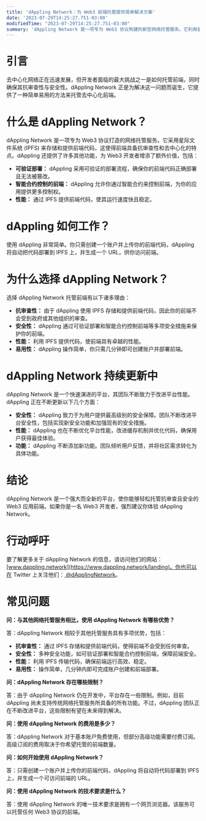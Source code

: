 ```yaml
---
title: 'dAppling Network：为 Web3 前端托管提供简单解决方案'
date: '2023-07-29T14:25:27.751-03:00'
modifiedTime: "2023-07-29T14:25:27.751-03:00"
summary: 'dAppling Network 是一项专为 Web3 协议构建的新型网络托管服务。它利用星际文件系统 (IPFS) 存储并提供前端代码，因此具备抗审查性和去中心化特性。dAppling 同时提供多项其它功能，如可验证部署、智能合约控制前端以及卓越的性能，为 Web3 开发者带来巨大价值。'
---
```


# 引言

去中心化网络正在迅速发展，但开发者面临的最大挑战之一是如何托管前端，同时确保其抗审查性与安全性。dAppling Network 正是为解决这一问题而诞生，它提供了一种简单易用的方法来托管去中心化前端。

# 什么是 dAppling Network？

dAppling Network 是一项专为 Web3 协议打造的网络托管服务。它采用星际文件系统 (IPFS) 来存储和提供前端代码，这使得前端具备抗审查性和去中心化的特点。dAppling 还提供了许多其他功能，为 Web3 开发者增添了额外价值，包括：

- **可验证部署：** dAppling 采用可验证的部署流程，确保你的前端代码正确部署且无法被篡改。
- **智能合约控制的前端：** dAppling 允许你通过智能合约来控制前端，为你的应用提供更多控制权。
- **性能：** 通过 IPFS 提供前端代码，使其运行速度快且稳定。

# dAppling 如何工作？

使用 dAppling 非常简单。你只需创建一个账户并上传你的前端代码，dAppling 将自动把代码部署到 IPFS 上，并生成一个 URL，供你访问前端。

# 为什么选择 dAppling Network？

选择 dAppling Network 托管前端有以下诸多理由：

- **抗审查性：** 由于 dAppling 使用 IPFS 存储和提供前端代码，因此你的前端不会受到政府或其他组织的审查。
- **安全性：** dAppling 通过可验证部署和智能合约控制前端等多项安全措施来保护你的前端。
- **性能：** 利用 IPFS 提供代码，使前端具有卓越的性能。
- **易用性：** dAppling 操作简单，你只需几分钟即可创建账户并部署前端。

# dAppling Network 持续更新中

dAppling Network 是一个快速演进的平台，其团队不断致力于改进平台性能。dAppling 正在不断更新以下几个方面：

- **安全性：** dAppling 致力于为用户提供最高级别的安全保障。团队不断改进平台安全性，包括实现新安全功能和加强现有的安全措施。
- **性能：** dAppling 也在不断优化平台性能，改进缓存机制并优化代码，确保用户获得最佳体验。
- **功能：** dAppling 不断添加新功能。团队倾听用户反馈，并将社区需求转化为具体功能。

# 结论

dAppling Network 是一个强大而全新的平台，使你能够轻松托管抗审查且安全的 Web3 应用前端。如果你是一名 Web3 开发者，强烈建议你体验 dAppling Network。

# 行动呼吁

要了解更多关于 dAppling Network 的信息，请访问他们的网站：[www.dappling.network](https://www.dappling.network/landing)。你也可以在 Twitter 上关注他们：[ @dApplingNetwork](https://twitter.com/dApplingNetwork)。

# 常见问题

**问：与其他网络托管服务相比，使用 dAppling Network 有哪些优势？**

答：dAppling Network 相较于其他托管服务具有多项优势，包括：
- **抗审查性：** 通过 IPFS 存储和提供前端代码，使得前端不会受到任何审查。
- **安全性：** 多种安全功能，如可验证部署和智能合约控制前端，保障前端安全。
- **性能：** 利用 IPFS 传输代码，确保前端运行高效、稳定。
- **易用性：** 操作简单，几分钟内即可完成账户创建和前端部署。

**问：dAppling Network 存在哪些限制？**

答：由于 dAppling Network 仍在开发中，平台存在一些限制。例如，目前 dAppling 尚未支持传统网络托管服务所具备的所有功能。不过，dAppling 团队正在不断改进平台，这些限制有望在未来得到解决。

**问：使用 dAppling Network 的费用是多少？**

答：dAppling Network 对于基本账户免费使用，但部分高级功能需要付费订阅。高级订阅的费用取决于你希望托管的前端数量。

**问：如何开始使用 dAppling Network？**

答：只需创建一个账户并上传你的前端代码，dAppling 将自动将代码部署到 IPFS 上，并生成一个可访问前端的 URL。

**问：使用 dAppling Network 的技术要求是什么？**

答：使用 dAppling Network 的唯一技术要求是拥有一个网页浏览器。该服务可以托管任何 Web3 协议的前端。
